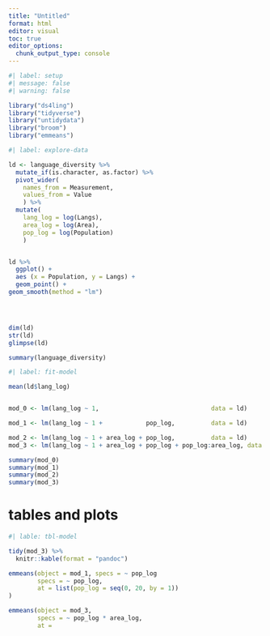 ```yaml
---
title: "Untitled"
format: html
editor: visual
toc: true
editor_options: 
  chunk_output_type: console
---
```


```r
#| label: setup
#| message: false
#| warning: false

library("ds4ling")
library("tidyverse")
library("untidydata")
library("broom")
library("emmeans")
```

```r
#| label: explore-data

ld <- language_diversity %>%
  mutate_if(is.character, as.factor) %>%
  pivot_wider(
    names_from = Measurement,
    values_from = Value
    ) %>%
  mutate(
    lang_log = log(Langs),
    area_log = log(Area),
    pop_log = log(Population)
    )


ld %>%
  ggplot() +
  aes (x = Population, y = Langs) +
  geom_point() +
geom_smooth(method = "lm")




dim(ld)
str(ld)
glimpse(ld)

summary(language_diversity) 


```

```r
#| label: fit-model 

mean(ld$lang_log)


mod_0 <- lm(lang_log ~ 1,                               data = ld)

mod_1 <- lm(lang_log ~ 1 +            pop_log,          data = ld)

mod_2 <- lm(lang_log ~ 1 + area_log + pop_log,          data = ld)
mod_3 <- lm(lang_log ~ 1 + area_log + pop_log + pop_log:area_log, data = ld)

summary(mod_0)
summary(mod_1)
summary(mod_2)
summary(mod_3)

```

# tables and plots


```r
#| lable: tbl-model

tidy(mod_3) %>%
  knitr::kable(format = "pandoc")

```


```r

emmeans(object = mod_1, specs = ~ pop_log
        specs = ~ pop_log,
        at = list(pop_log = seq(0, 20, by = 1))
)


```


```r
emmeans(object = mod_3, 
        specs = ~ pop_log * area_log, 
        at = 


```







